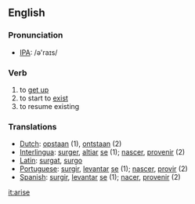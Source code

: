 ==English==
===Pronunciation===
*[[Wiktionary:Pronunciation_key|IPA]]: /ə'raɪs/

===Verb===
{{en-infl-irreg|arise|arises|arising|arose|arisen}}
# to [[get up]]
# to start to [[exist]]
# to resume existing

=== Translations ===

*[[Dutch]]: [[opstaan]] (1), [[ontstaan]] (2)
*[[Interlingua]]: [[surger]], [[altiar]] [[se]] (1); [[nascer]], [[provenir]] (2)
*[[Latin]]: [[surgat]], [[surgo]]
*[[Portuguese]]: [[surgir]], [[levantar]] [[se]] (1); [[nascer]], [[provir]] (2)
*[[Spanish]]: [[surgir]], [[levantar]] [[se]] (1); [[nacer]], [[provenir]] (2)

[[it:arise]]